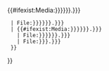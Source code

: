 {{#ifexist:Media:{{{filename|{{{1|Example}}}}}}{{{delim|{{{3| }}}}}}{{uselang}}.{{{ext|{{{2|png}}}}}}
  | File:{{{filename|{{{1|Example}}}}}}{{{delim|{{{3| }}}}}}{{uselang}}.{{{ext|{{{2|png}}}}}}
  | {{#ifexist:Media:{{{filename|{{{1|Example}}}}}}{{{delim|{{{3| }}}}}}{{int:lang}}.{{{ext|{{{2|png}}}}}}
    | File:{{{filename|{{{1|Example}}}}}}{{{delim|{{{3| }}}}}}{{int:lang}}.{{{ext|{{{2|png}}}}}}
    | File:{{{filename|{{{1|Example}}}}}}.{{{ext|{{{2|png}}}}}}
  }}
}}<noinclude>{{documentation}}</noinclude>